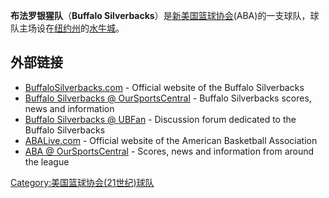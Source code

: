 {{ABA team 
| color1        = white
| color2        = black
| logo          = BuffaloSilverbacksLogo.PNG
| pixels        = 150px
| founded       = 2005
| league        = [[美國籃球協會_(21世紀)|ABA]] 2005年-至今
| history       = 布法罗快速队<br>2005年-2006年 <br> 布法罗银猩队<br>2006年-至今
| arena         = {{le|布法罗州立运动球馆|Buffalo State Sports Arena}}
| city          = [[纽约州|纽约州]],[[水牛城|水牛城]]
| colors        = 灰色，红色，和 黑色
| owner         = [[Dan_Robbie|Dan Robbie]]<br>[[Todd_Wier|Todd Wier]]  
| coach         = [[Trevor_Ruffin|Trevor Ruffin]]
| championships = 0
| titles        = 0
| cheerleaders  = Buffalo Rush (05-06)<br>[[WBLK|WBLK]] Sweet Divas (06-07)
| dancers       = 
| mascot        = 
}}

'''布法罗银猩队'''（'''Buffalo Silverbacks'''）是[[美國籃球協會_(21世紀)|新美国篮球协会]](ABA)的一支球队，球队主场设在[[纽约州|纽约州]]的[[水牛城|水牛城]]。

==外部链接==
*[https://web.archive.org/web/20070105063214/http://buffalosilverbacks.com/ BuffaloSilverbacks.com] - Official website of the Buffalo Silverbacks
*[http://www.oursportscentral.com/sports/?t_id=706 Buffalo Silverbacks @ OurSportsCentral] {{Wayback|url=http://www.oursportscentral.com/sports/?t_id=706 |date=20120324102221 }} - Buffalo Silverbacks scores, news and information
*[https://web.archive.org/web/20070929093045/http://www.ubfan.com/install2/modules.php?name=Forums&file=viewforum&f=15 Buffalo Silverbacks @ UBFan] - Discussion forum dedicated to the Buffalo Silverbacks
*[https://web.archive.org/web/20131028005329/http://www.abalive.com/ ABALive.com] - Official website of the American Basketball Association
*[http://www.oursportscentral.com/sports/?l_id=64 ABA @ OurSportsCentral] {{Wayback|url=http://www.oursportscentral.com/sports/?l_id=64 |date=20150925050024 }} - Scores, news and information from around the league

[[Category:美国篮球协会(21世纪)球队|Category:美国篮球协会(21世纪)球队]]